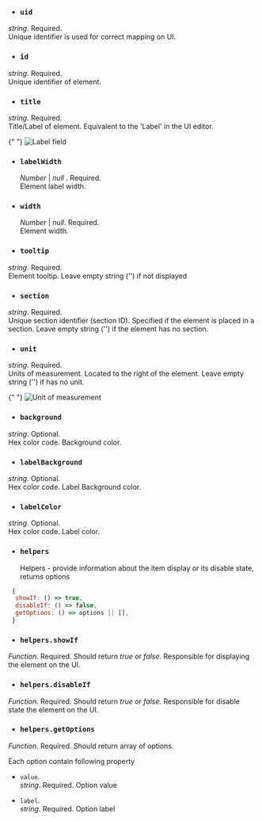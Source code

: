 
- ### `uid`

_string_. Required.  
 Unique identifier is used for correct mapping on UI.

- ### `id`

_string_. Required.  
 Unique identifier of element.

- ### `title`

_string_. Required.  
 Title/Label of element. Equivalent to the 'Label' in the UI editor.

{" "}
<Image
  title="Label field"
  src="/img/plugins/business-forms/elements/base-options/label-field.png"
/>

- ### `labelWidth`

  _Number_ | _null_ . Required.  
  Element label width.

- ### `width`

  _Number_ | _null_. Required.  
   Element width.

- ### `tooltip`

_string_. Required.  
 Element tooltip. Leave empty string ('') if not displayed

- ### `section`

_string_. Required.  
 Unique section identifier (section ID). Specified if the element is placed in a section. Leave empty string ('') if the element has no section.

- ### `unit`

_string_. Required.  
 Units of measurement. Located to the right of the element. Leave empty string ('') if has no unit.

{" "}
<Image
  title="Unit of measurement"
  src="/img/plugins/business-forms/elements/base-options/unit.png"
/>

- ### `background`

_string_. Optional.  
 Hex color code. Background color.

- ### `labelBackground`

_string_. Optional.  
 Hex color code. Label Background color.

- ### `labelColor`

_string_. Optional.  
 Hex color code. Label color.

- ### `helpers`

  Helpers - provide information about the item display or its disable state, returns options

```js
 {
  showIf: () => true,
  disableIf: () => false,
  getOptions: () => options || [],
 }
```

- ### `helpers.showIf`

_Function_. Required.
Should return _true_ or _false_. Responsible for displaying the element on the UI.

- ### `helpers.disableIf`

_Function_. Required.
Should return _true_ or _false_. Responsible for disable state the element on the UI.

- ### `helpers.getOptions`

_Function_. Required.
Should return array of options.

Each option contain following property

- `value`.  
  _string_. Required.
  Option value

- `label`.  
  _string_. Required.
  Option label
